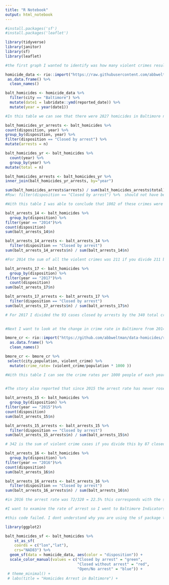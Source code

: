 ```yaml
---
title: "R Notebook"
output: html_notebook
---
```


```r
#install.packages('sf')
#install.packages('leaflet')

library(tidyverse)
library(janitor)
library(sf)
library(leaflet)

```

```r

#the first graph I wanted to identify was how many violent crimes resulted in arrests in Baltimore and what percent of violentcrimes actually resulted in arrests. 

homicide_data <- rio::import("https://raw.githubusercontent.com/abbweltman/data-homicides/master/homicide-data.csv") %>% 
 as.data.frame() %>% 
  clean_names()

balt_homicides <- homicide_data %>%
  filter(city == "Baltimore") %>% 
  mutate(date1 = lubridate::ymd(reported_date)) %>% 
  mutate(year = year(date1))

#In this table we can see that there were 2827 homicides in Baltimore now I want to see how many of these crimes resulted in an arrests. 

balt_homicides_yr_arrests <- balt_homicides %>% 
count(disposition, year) %>% 
group_by(disposition, year) %>% 
filter(disposition == "Closed by arrest") %>% 
mutate(arrests = n) 

balt_homicides_yr <- balt_homicides %>% 
  count(year) %>% 
  group_by(year) %>% 
mutate(total = n) 

balt_homicides_arrests <- balt_homicides_yr %>% 
inner_join(balt_homicides_yr_arrests, by="year") 

sum(balt_homicides_arrests$arrests) / sum(balt_homicides_arrests$total)
#Rsw: filter(disposition == "Closed by arrest") %>%  should not have been commented out

#With this table I was able to conclude that 1002 of these crimes were closed by arrest. Then If I divide 1002 by 2827 I get a percent of 35.44% of these homicides resulting in a arrest. In the story they say fewer then 27%. So now I will take this table and apply it to the years highlighted in the story
```


```r
balt_arrests_14 <- balt_homicides %>%
  group_by(disposition) %>% 
filter(year == "2014")%>%
count(disposition)
sum(balt_arrests_14$n)

balt_arrests_14_arrests <- balt_arrests_14 %>% 
  filter(disposition == "Closed by arrest")
sum(balt_arrests_14_arrests$n) / sum(balt_arrests_14$n)

#For 2014 the sum of all the violent crimes was 211 if you divide 211 by the amount of crimes closed by arrests 86 you get an arrest rate of 40.7% this represents the 41% of arrests mentioned in the story. 

balt_arrests_17 <- balt_homicides %>%
  group_by(disposition) %>% 
filter(year == "2017")%>%
  count(disposition)
sum(balt_arrests_17$n)

balt_arrests_17_arrests <- balt_arrests_17 %>% 
  filter(disposition == "Closed by arrest") 
sum(balt_arrests_17_arrests$n) / sum(balt_arrests_17$n)

# For 2017 I divided the 93 cases closed by arrests by the 340 total crimes to get an arrest rate in 2017 of which is where the story got the 27%. Therefore since 2014 rate of arrests in Baltimore has dropped 14 percentage points which is what was stated in the story as well. 
  
```

```r
#Next I want to look at the change in crime rate in Baltimore from 2014-2018 becasue the article referenced a spike in crime after 2015 and by looking at the crime rate of each year in Baltimore from before that year until when the article was posted we can see if this trend exists in the data. I created my own data table from FBI database, voilent crime known by law enforcement. 

bmore_cr <- rio::import("https://github.com/abbweltman/data-homicides/raw/master/Baltimore%20Crime%20Rate%20Data-2.xlsx")  %>%
  as.data.frame() %>% 
  clean_names()

bmore_cr <- bmore_cr %>%
 select(city,population, violent_crime) %>%
  mutate(crime_rate= (violent_crime/population * 1000 )) 

#With this table I can see the crime rates per 1000 people of each year and determine how many percentage points it changed each year from this code I can determine that there was gradual increase in Violent crime per 100 people after 2015. From this chart is says the highest crime rate was in 2017. 
     
```

```r
#The story also reported that since 2015 the arrest rate has never rose about 30% so now we will look at the 2015 through 2018 when the story was published to see if the percent of arrests ever rose above 30% 

balt_arrests_15 <- balt_homicides %>%
  group_by(disposition) %>% 
filter(year == "2015")%>%
count(disposition)
sum(balt_arrests_15$n)

balt_arrests_15_arrests <- balt_arrests_15 %>% 
  filter(disposition == "Closed by arrest")
sum(balt_arrests_15_arrests$n) / sum(balt_arrests_15$n)

# 342 is the sum of violent crime cases if you divide this by 87 closed cases I get a arrest rate of 25% this the arrest rate dropped 15 percentage points from 2014 indicated before in the 2014 arrest table and also in the story. 25% is lower than the 30% the story said was not passed since then. 

balt_arrests_16 <- balt_homicides %>%
  group_by(disposition) %>% 
filter(year == "2016")%>%
count(disposition)
sum(balt_arrests_16$n)

balt_arrests_16_arrests <- balt_arrests_16 %>% 
  filter(disposition == "Closed by arrest")
sum(balt_arrests_16_arrests$n) / sum(balt_arrests_16$n)

#in 2016 the arrest rate was 72/320 = 22.5% this corresponds with the story. We also know the next value in 2017 is 27% which also makes the story correct. This was the last year aviailable in the data.  

```

```r
#I want to examine the rate of arrest so I went to Baltimore Indicators Alliance and pulled the Number of arrests per 1000 residents in Baltimore. 

#this code failed. I dont understand why you are using the sf package to create a ggplot.

library(ggplot2)

balt_homicides_sf <- balt_homicides %>% 
    st_as_sf(
    coords = c("lon","lat"),
    crs="NAD83") %>%
  geom_sf(data = homicide_data, aes(color = "disposition")) +
  scale_color_manual(values = c("Closed by arrest" = "green", 
                                "Closed without arrest" = "red", 
                                "Open/No arrest" = "blue")) +
 # theme_minimal() +
 # labs(title = "Homicides Arrest in Baltimore") +

```
